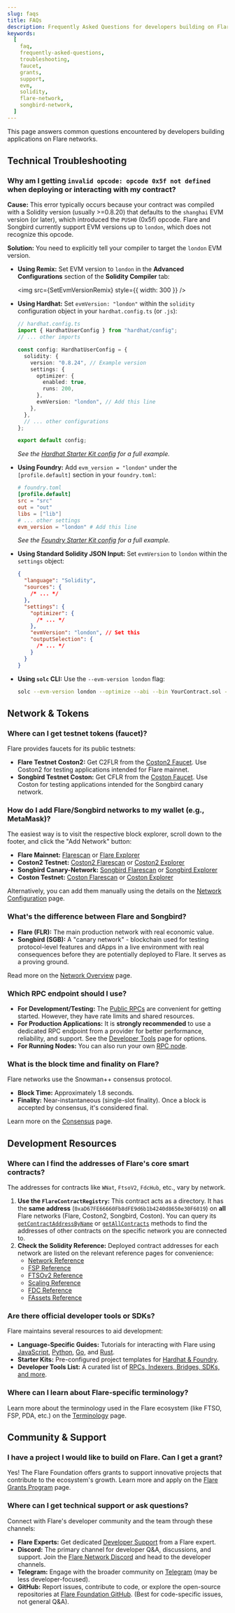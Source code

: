 ```yaml
---
slug: faqs
title: FAQs
description: Frequently Asked Questions for developers building on Flare.
keywords:
  [
    faq,
    frequently-asked-questions,
    troubleshooting,
    faucet,
    grants,
    support,
    evm,
    solidity,
    flare-network,
    songbird-network,
  ]
---
```



This page answers common questions encountered by developers building applications on Flare networks.

## Technical Troubleshooting

### Why am I getting `invalid opcode: opcode 0x5f not defined` when deploying or interacting with my contract?

**Cause:** This error typically occurs because your contract was compiled with a Solidity version (usually >=0.8.20) that defaults to the `shanghai` EVM version (or later), which introduced the `PUSH0` (0x5f) opcode. Flare and Songbird currently support EVM versions up to `london`, which does not recognize this opcode.

**Solution:** You need to explicitly tell your compiler to target the `london` EVM version.

- **Using Remix:** Set EVM version to `london` in the **Advanced Configurations** section of the **Solidity Compiler** tab:

  <img src={SetEvmVersionRemix} style={{ width: 300 }} />

- **Using Hardhat:** Set `evmVersion: "london"` within the `solidity` configuration object in your `hardhat.config.ts` (or `.js`):

  ```typescript
  // hardhat.config.ts
  import { HardhatUserConfig } from "hardhat/config";
  // ... other imports

  const config: HardhatUserConfig = {
    solidity: {
      version: "0.8.24", // Example version
      settings: {
        optimizer: {
          enabled: true,
          runs: 200,
        },
        evmVersion: "london", // Add this line
      },
    },
    // ... other configurations
  };

  export default config;
  ```

  _See the [Hardhat Starter Kit config](https://github.com/flare-foundation/flare-hardhat-starter/blob/master/hardhat.config.ts#L34) for a full example._

- **Using Foundry:** Add `evm_version = "london"` under the `[profile.default]` section in your `foundry.toml`:

  ```toml
  # foundry.toml
  [profile.default]
  src = "src"
  out = "out"
  libs = ["lib"]
  # ... other settings
  evm_version = "london" # Add this line
  ```

  _See the [Foundry Starter Kit config](https://github.com/flare-foundation/flare-foundry-starter/blob/master/foundry.toml) for a full example._

- **Using Standard Solidity JSON Input:** Set `evmVersion` to `london` within the `settings` object:

  ```json
  {
    "language": "Solidity",
    "sources": {
      /* ... */
    },
    "settings": {
      "optimizer": {
        /* ... */
      },
      "evmVersion": "london", // Set this
      "outputSelection": {
        /* ... */
      }
    }
  }
  ```

- **Using `solc` CLI:** Use the `--evm-version london` flag:
  ```bash
  solc --evm-version london --optimize --abi --bin YourContract.sol -o build/
  ```

## Network & Tokens

### Where can I get testnet tokens (faucet)?

Flare provides faucets for its public testnets:

- **Flare Testnet Coston2:** Get C2FLR from the [Coston2 Faucet](https://faucet.flare.network/coston2). Use Coston2 for testing applications intended for Flare mainnet.
- **Songbird Testnet Coston:** Get CFLR from the [Coston Faucet](https://faucet.flare.network/coston). Use Coston for testing applications intended for the Songbird canary network.

### How do I add Flare/Songbird networks to my wallet (e.g., MetaMask)?

The easiest way is to visit the respective block explorer, scroll down to the footer, and click the "Add Network" button:

- **Flare Mainnet:** [Flarescan](https://flarescan.com/) or [Flare Explorer](https://flare-explorer.flare.network/)
- **Coston2 Testnet:** [Coston2 Flarescan](https://coston2.testnet.flarescan.com/) or [Coston2 Explorer](https://coston2-explorer.flare.network/)
- **Songbird Canary-Network:** [Songbird Flarescan](https://songbird.flarescan.com/) or [Songbird Explorer](https://songbird-explorer.flare.network/)
- **Coston Testnet:** [Coston Flarescan](https://coston.testnet.flarescan.com/) or [Coston Explorer](https://coston-explorer.flare.network/)

Alternatively, you can add them manually using the details on the [Network Configuration](/network/overview#configuration) page.

### What's the difference between Flare and Songbird?

- **Flare (FLR):** The main production network with real economic value.
- **Songbird (SGB):** A "canary network" - blockchain used for testing protocol-level features and dApps in a live environment with real consequences before they are potentially deployed to Flare. It serves as a proving ground.

Read more on the [Network Overview](/network/overview) page.

### Which RPC endpoint should I use?

- **For Development/Testing:** The [Public RPCs](/network/overview#configuration) are convenient for getting started. However, they have rate limits and shared resources.
- **For Production Applications:** It is **strongly recommended** to use a dedicated RPC endpoint from a provider for better performance, reliability, and support. See the [Developer Tools](/network/developer-tools#rpcs) page for options.
- **For Running Nodes:** You can also run your own [RPC node](/run-node/rpc-node).

### What is the block time and finality on Flare?

Flare networks use the Snowman++ consensus protocol.

- **Block Time:** Approximately 1.8 seconds.
- **Finality:** Near-instantaneous (single-slot finality). Once a block is accepted by consensus, it's considered final.

Learn more on the [Consensus](/network/consensus) page.

## Development Resources

### Where can I find the addresses of Flare's core smart contracts?

The addresses for contracts like `WNat`, `FtsoV2`, `FdcHub`, etc., vary by network.

1.  **Use the `FlareContractRegistry`:** This contract acts as a directory. It has the **same address** (`0xaD67FE66660Fb8dFE9d6b1b4240d8650e30F6019`) on **all** Flare networks (Flare, Coston2, Songbird, Coston). You can query its [`getContractAddressByName`](/network/solidity-reference/IFlareContractRegistry#getcontractaddressbyname) or [`getAllContracts`](/network/solidity-reference/IFlareContractRegistry#getallcontracts) methods to find the addresses of other contracts on the specific network you are connected to.
2.  **Check the Solidity Reference:** Deployed contract addresses for each network are listed on the relevant reference pages for convenience:
    - [Network Reference](/network/solidity-reference)
    - [FSP Reference](/network/fsp/solidity-reference)
    - [FTSOv2 Reference](/ftso/solidity-reference)
    - [Scaling Reference](/ftso/scaling/solidity-reference)
    - [FDC Reference](/fdc/reference)
    - [FAssets Reference](/fassets/reference)

### Are there official developer tools or SDKs?

Flare maintains several resources to aid development:

- **Language-Specific Guides:** Tutorials for interacting with Flare using [JavaScript](/network/guides/flare-for-javascript-developers), [Python](/network/guides/flare-for-python-developers), [Go](/network/guides/flare-for-go-developers), and [Rust](/network/guides/flare-for-rust-developers).
- **Starter Kits:** Pre-configured project templates for [Hardhat & Foundry](/network/guides/hardhat-foundry-starter-kit).
- **Developer Tools List:** A curated list of [RPCs, Indexers, Bridges, SDKs, and more](/network/developer-tools).

### Where can I learn about Flare-specific terminology?

Learn more about the terminology used in the Flare ecosystem (like FTSO, FSP, PDA, etc.) on the [Terminology](/support/terminology) page.

## Community & Support

### I have a project I would like to build on Flare. Can I get a grant?

Yes! The Flare Foundation offers grants to support innovative projects that contribute to the ecosystem's growth.
Learn more and apply on the [Flare Grants Program](https://flare.network/grants/) page.

### Where can I get technical support or ask questions?

Connect with Flare's developer community and the team through these channels:

- **Flare Experts:** Get dedicated [Developer Support](https://flare.network/resources/developer-support) from a Flare expert.
- **Discord:** The primary channel for developer Q&A, discussions, and support. Join the [Flare Network Discord](https://discord.com/invite/flarenetwork) and head to the developer channels.
- **Telegram:** Engage with the broader community on [Telegram](https://t.me/FlareNetwork) (may be less developer-focused).
- **GitHub:** Report issues, contribute to code, or explore the open-source repositories at [Flare Foundation GitHub](https://github.com/flare-foundation/). (Best for code-specific issues, not general Q&A).
